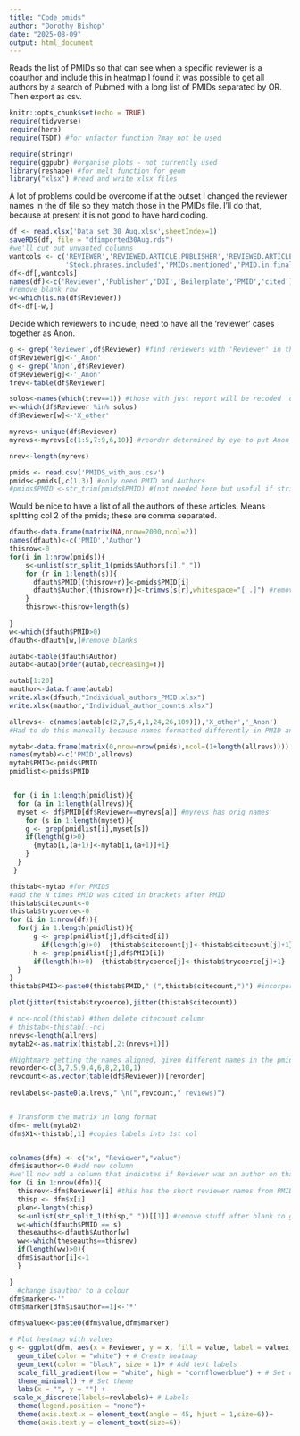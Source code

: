 ```yaml
---
title: "Code_pmids"
author: "Dorothy Bishop"
date: "2025-08-09"
output: html_document
---
```


Reads the list of PMIDs so that can see when a specific reviewer is a coauthor and include this in heatmap
I found it was possible to get all authors by a search of Pubmed with a long list of PMIDs separated by OR. Then export as csv.

```r
knitr::opts_chunk$set(echo = TRUE)
require(tidyverse)
require(here)
require(TSDT) #for unfactor function ?may not be used

require(stringr)
require(ggpubr) #organise plots - not currently used
library(reshape) #for melt function for geom
library("xlsx") #read and write xlsx files

```


A lot of problems could be overcome if at the outset I changed the reviewer names in the df file so they match those in the PMIDs file.  I'll do that, because at present it is not good to have hard coding.

```r

df <- read.xlsx('Data set 30 Aug.xlsx',sheetIndex=1)
saveRDS(df, file = "dfimported30Aug.rds")
#we'll cut out unwanted columns
wantcols <- c('REVIEWER','REVIEWED.ARTICLE.PUBLISHER','REVIEWED.ARTICLE.DOI',
              'Stock.phrases.included','PMIDs.mentioned','PMID.in.final.version.refs')
df<-df[,wantcols]
names(df)<-c('Reviewer','Publisher','DOI','Boilerplate','PMID','cited')
#remove blank row
w<-which(is.na(df$Reviewer))
df<-df[-w,]

```

Decide which reviewers to include; need to have all the 'reviewer' cases together as Anon.
```r

g <- grep('Reviewer',df$Reviewer) #find reviewers with 'Reviewer' in the name
df$Reviewer[g]<-'_Anon'
g <- grep('Anon',df$Reviewer)
df$Reviewer[g]<-'_Anon'
trev<-table(df$Reviewer)

solos<-names(which(trev==1)) #those with just report will be recoded 'other'
w<-which(df$Reviewer %in% solos)
df$Reviewer[w]<-'X_other'

myrevs<-unique(df$Reviewer)
myrevs<-myrevs[c(1:5,7:9,6,10)] #reorder determined by eye to put Anon and X_other at the end

nrev<-length(myrevs)
```




```r


pmids <- read.csv('PMIDS_with_aus.csv')
pmids<-pmids[,c(1,3)] #only need PMID and Authors
#pmids$PMID <-str_trim(pmids$PMID) #(not needed here but useful if strings have preceding or final blank space


```


Would be nice to have a list of all the authors of these articles.
Means splitting col 2 of the pmids; these are comma separated.

```r
dfauth<-data.frame(matrix(NA,nrow=2000,ncol=2))
names(dfauth)<-c('PMID','Author')
thisrow<-0
for(i in 1:nrow(pmids)){
    s<-unlist(str_split_1(pmids$Authors[i],","))
    for (r in 1:length(s)){
      dfauth$PMID[(thisrow+r)]<-pmids$PMID[i]
      dfauth$Author[(thisrow+r)]<-trimws(s[r],whitespace="[ .]") #remove stop as well as space
    }
    thisrow<-thisrow+length(s)
    
}
w<-which(dfauth$PMID>0)
dfauth<-dfauth[w,]#remove blanks

autab<-table(dfauth$Author)
autab<-autab[order(autab,decreasing=T)]

autab[1:20]
mauthor<-data.frame(autab)
write.xlsx(dfauth,"Individual_authors_PMID.xlsx")
write.xlsx(mauthor,"Individual_author_counts.xlsx")

allrevs<- c(names(autab[c(2,7,5,4,1,24,26,109)]),'X_other','_Anon')
#Had to do this manually because names formatted differently in PMID and in df;

```






```r

mytab<-data.frame(matrix(0,nrow=nrow(pmids),ncol=(1+length(allrevs))))
names(mytab)<-c('PMID',allrevs)
mytab$PMID<-pmids$PMID
pmidlist<-pmids$PMID


 for (i in 1:length(pmidlist)){
  for (a in 1:length(allrevs)){
  myset <- df$PMID[df$Reviewer==myrevs[a]] #myrevs has orig names
    for (s in 1:length(myset)){
    g <- grep(pmidlist[i],myset[s])
    if(length(g)>0)
      {mytab[i,(a+1)]<-mytab[i,(a+1)]+1}
    }
  }
 }


```



```r

thistab<-mytab #for PMIDS
#add the N times PMID was cited in brackets after PMID
thistab$citecount<-0
thistab$trycoerce<-0
for (i in 1:nrow(df)){
  for(j in 1:length(pmidlist)){
      g <- grep(pmidlist[j],df$cited[i])
        if(length(g)>0)  {thistab$citecount[j]<-thistab$citecount[j]+1}   
      h <- grep(pmidlist[j],df$PMID[i])
      if(length(h)>0)  {thistab$trycoerce[j]<-thistab$trycoerce[j]+1}
  }
}
thistab$PMID<-paste0(thistab$PMID," (",thistab$citecount,")") #incorporate cite count in PMID

plot(jitter(thistab$trycoerce),jitter(thistab$citecount))

# nc<-ncol(thistab) #then delete citecount column
# thistab<-thistab[,-nc]
nrevs<-length(allrevs)
mytab2<-as.matrix(thistab[,2:(nrevs+1)])

#Nightmare getting the names aligned, given different names in the pmid and df files. 
revorder<-c(3,7,5,9,4,6,8,2,10,1)
revcount<-as.vector(table(df$Reviewer))[revorder]
                    
revlabels<-paste0(allrevs," \n(",revcount," reviews)")


# Transform the matrix in long format
dfm<- melt(mytab2)
dfm$X1<-thistab[,1] #copies labels into 1st col


colnames(dfm) <- c("x", "Reviewer","value")
dfm$isauthor<-0 #add new column
#we'll now add a column that indicates if Reviewer was an author on that PMID
for (i in 1:nrow(dfm)){
  thisrev<-dfm$Reviewer[i] #this has the short reviewer names from PMID
  thisp <- dfm$x[i]
  plen<-length(thisp)
  s<-unlist(str_split_1(thisp," "))[[1]] #remove stuff after blank to get PMID
  w<-which(dfauth$PMID == s)
  theseauths<-dfauth$Author[w]
  ww<-which(theseauths==thisrev)
  if(length(ww)>0){
  dfm$isauthor[i]<-1
  }

}
  #change isauthor to a colour
dfm$marker<-''
dfm$marker[dfm$isauthor==1]<-'*'

dfm$valuex<-paste0(dfm$value,dfm$marker)

```

```r


# Plot heatmap with values
g <- ggplot(dfm, aes(x = Reviewer, y = x, fill = value, label = valuex,color=color)) +
  geom_tile(color = "white") + # Create heatmap
  geom_text(color = "black", size = 1)+ # Add text labels
  scale_fill_gradient(low = "white", high = "cornflowerblue") + # Set color gradient
  theme_minimal() + # Set theme
  labs(x = "", y = "") + 
 scale_x_discrete(labels=revlabels)+ # Labels
  theme(legend.position = "none")+
  theme(axis.text.x = element_text(angle = 45, hjust = 1,size=6))+
  theme(axis.text.y = element_text(size=6))

```
